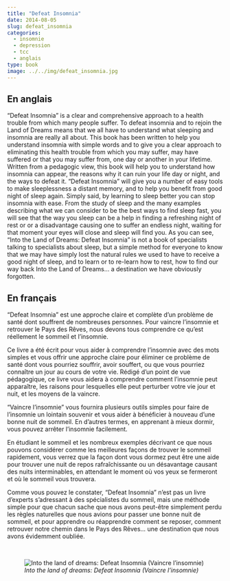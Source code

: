 ```yaml
---
title: "Defeat Insomnia"
date: 2014-08-05
slug: defeat_insomnia
categories:
  - insomnie
  - depression
  - tcc
  - anglais
type: book
image: ../../img/defeat_insomnia.jpg
---
```


## En anglais

"Defeat Insomnia" is a clear and comprehensive approach to a health trouble from which many people suffer.
To defeat insomnia and to rejoin the Land of Dreams means that we all have to understand what sleeping and insomnia are really all about.
This book has been written to help you understand insomnia with simple words and to give you a clear approach to eliminating this health trouble from which you may suffer, may have suffered or that you may suffer from, one day or another in your lifetime.
Written from a pedagogic view, this book will help you to understand how insomnia can appear, the reasons why it can ruin your life day or night, and the ways to defeat it.
"Defeat Insomnia" will give you a number of easy tools to make sleeplessness a distant memory, and to help you benefit from good night of sleep again.
Simply said, by learning to sleep better you can stop insomnia with ease.
From the study of sleep and the many examples describing what we can consider to be the best ways to find sleep fast, you will see that the way you sleep can be a help in finding a refreshing night of rest or or a disadvantage causing one to suffer an endless night, waiting for that moment your eyes will close and sleep will find you.
As you can see, "Into the Land of Dreams: Defeat Insomnia" is not a book of specialists talking to specialists about sleep, but a simple method for everyone to know that we may have simply lost the natural rules we used to have to receive a good night of sleep, and to learn or to re-learn how to rest, how to find our way back Into the Land of Dreams... a destination we have obviously forgotten. 

## En français

"Defeat Insomnia" est une approche claire et complète d'un problème de santé dont souffrent de nombreuses personnes.
Pour vaincre l'insomnie et retrouver le Pays des Rêves, nous devons tous comprendre ce qu'est réellement le sommeil et l'insomnie.

Ce livre a été écrit pour vous aider à comprendre l'insomnie avec des mots simples et vous offrir une approche claire pour éliminer ce problème de santé dont vous pourriez souffrir, avoir souffert, ou que vous pourriez connaître un jour au cours de votre vie.
Rédigé d'un point de vue pédagogique, ce livre vous aidera à comprendre comment l'insomnie peut apparaître, les raisons pour lesquelles elle peut perturber votre vie jour et nuit, et les moyens de la vaincre.

"Vaincre l'insomnie" vous fournira plusieurs outils simples pour faire de l'insomnie un lointain souvenir et vous aider à bénéficier à nouveau d'une bonne nuit de sommeil.
En d'autres termes, en apprenant à mieux dormir, vous pouvez arrêter l'insomnie facilement.

En étudiant le sommeil et les nombreux exemples décrivant ce que nous pouvons considérer comme les meilleures façons de trouver le sommeil rapidement, vous verrez que la façon dont vous dormez peut être une aide pour trouver une nuit de repos rafraîchissante ou un désavantage causant des nuits interminables, en attendant le moment où vos yeux se fermeront et où le sommeil vous trouvera.

Comme vous pouvez le constater, "Defeat Insomnia" n'est pas un livre d'experts s'adressant à des spécialistes du sommeil, mais une méthode simple pour que chacun sache que nous avons peut-être simplement perdu les règles naturelles que nous avions pour passer une bonne nuit de sommeil, et pour apprendre ou réapprendre comment se reposer, comment retrouver notre chemin dans le Pays des Rêves... une destination que nous avons évidemment oubliée.

<br>

![_Into the land of dreams: Defeat Insomnia (Vaincre l'insomnie)_](../../img/defeat_insomnia.jpg)
